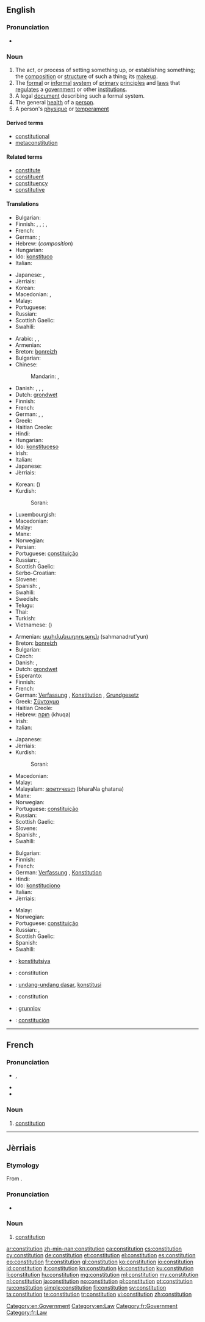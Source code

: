 {{also|Constitution}}
==English==

{{wikipedia}}

===Pronunciation===
* {{audio|en-us-constitution.ogg|Audio (US)}}

===Noun===
{{en-noun}}

# The act, or process of setting something up, or establishing something; the [[composition]] or [[structure]] of such a thing; its [[makeup]].
# The [[formal]] or [[informal]] [[system]] of [[primary]] [[principle]]s and [[law]]s that [[regulate]]s a [[government]] or other [[institution]]s.
# A legal [[document]] describing such a formal system.
# The general [[health]] of a [[person]].
# A person's [[physique]] or [[temperament]]

====Derived terms====
* [[constitutional]]
* [[metaconstitution]]

====Related terms====
* [[constitute]]
* [[constituent]]
* [[constituency]]
* [[constitutive]]

====Translations====
{{trans-top|act or process of setting something up, or establishing something; composition, structure, makeup}}
* Bulgarian: {{t+|bg|устройство|n|tr=ustrójstvo}}
* Finnish: {{t-|fi|kokoaminen}}, {{t-|fi|perustaminen}}, {{t-|fi|perustus}}; {{t-|fi|koostumus}}, {{t+|fi|rakenne}}
* French: {{t+|fr|constitution|f}}
* German: {{t-|de|Verfassen|n}}; {{t+|de|Verfassung|f}}
* Hebrew: {{t-|he|הרכב|m|tr=herkev}} (''composition'')
* Hungarian: {{t+|hu|alkotmány}}
* Ido: [[konstituco]]
* Italian: {{t+|it|costituzione|f}}
{{trans-mid}}
* Japanese: {{t+|ja|編成|tr=hensei}}, {{t+|ja|構成|tr=kōsei}}
* Jèrriais: {{tø|roa-jer|constitution|f}}
* Korean: {{t+|ko|헌법|sc=Kore}}
* Macedonian: {{t-|mk|состав|n|tr=sóstav}}, {{t-|mk|уредување|n|tr=uredúvanje}}
* Malay: {{t-|ms|penubuhan}}
* Portuguese: {{t+|pt|constituição|f}}
* Russian: {{t+|ru|устройство|n|tr=ustrójstvo}}
* Scottish Gaelic: {{t-|gd|dèanamh|m}}
* Swahili: {{t+|sw|katiba}}
{{trans-bottom}}

{{trans-top|formal or informal system of primary principles and laws regulating a government or other institutions}}
* Arabic: {{t+|ar|دستور|m|tr=dustuur}}, {{t+|ar|نظام|m|tr=niZaam}}, {{t-|ar|قانون أساسي|m|tr=qanuun 'asaasiy}}
* Armenian: {{t-|hy|սահմանադրություն|tr=sahmanadrut'yun}}
* Breton: [[bonreizh]] {{f}}
* Bulgarian: {{t+|bg|конституция|f|tr=konstitúcija}}
* Chinese:
*: Mandarin: {{t-|cmn|憲法|sc=Hani}}, {{t-|cmn|宪法|tr=xiànfǎ|sc=Hani}}
* Danish: {{t-|da|forfatning}}, {{t+|da|grundlov}}, {{t-|da|forfatning}}, {{t+|da|grundlov}}
* Dutch: [[grondwet]] {{f}}{{m}}
* Finnish: {{t+|fi|perustuslaki}}
* French: {{t+|fr|constitution|f}}
* German: {{t+|de|Verfassung|f}}, {{t+|de|Konstitution|f}}, {{t+|de|Grundgesetz|f}}
* Greek: {{t-|el|Σύνταγμα|tr=Sýntagma}}
* Haitian Creole: {{tø|ht|konstitisyon}}
* Hindi: {{t-|hi|संविधान|tr=sanvidhān}}
* Hungarian: {{t+|hu|alkotmány}}
* Ido: [[konstituceso]]
* Irish: {{t-|ga|bunreacht}}
* Italian: {{t+|it|costituzione|f}}
* Japanese: {{t+|ja|憲法|tr=けんぽう, kenpō}}
* Jèrriais: {{tø|roa-jer|constitution|f}}
{{trans-mid}}
* Korean: {{t+|ko|헌법|tr=heonbeop|sc=Hang}} ({{t+|ko|憲法|sc=Hani}})
* Kurdish:
*: Sorani: {{ku-Arab|[[ده‌ستور]]}}
* Luxembourgish: {{t-|lb|Konstitutioun}}
* Macedonian: {{t-|mk|устав|m|tr=ústav}}
* Malay: {{t-|ms|perlembagaan}}
* Manx: {{t-|gv|bunraght|m}}
* Norwegian: {{t-|no|grunnlov|m}}
* Persian: {{t+|fa|قانون اساسی}}
* Portuguese: [[constituição]] {{f}}
* Russian: {{t+|ru|конституция|f|tr=konstitúcija}}, {{t-|ru|основной закон|m|tr=osnovnój zakón}}
* Scottish Gaelic: {{t-|gd|bun-reachd|m}}
* Serbo-Croatian: {{t-|sh|ustav|m}}
* Slovene: {{t+|sl|ustava|f}}
* Spanish: {{t+|es|constitución|f}}, {{t-|es|constituciones|p}}
* Swahili: {{t+|sw|katiba}}
* Swedish: {{t+|sv|grundlag|n}}
* Telugu: {{t+|te|రాజ్యాంగము}}
* Thai: {{t-|th|รัฐธรรมนูญ|tr=rát-tà-tam-má-noon}}
* Turkish: {{t+|tr|anayasa}}
* Vietnamese: {{t+|vi|hiến pháp}} ({{t-|vi|憲法|sc=Hani}})
{{trans-bottom}}

{{trans-top|legal document describing such a formal system}}
* Armenian: [[սահմանադրություն]] (sahmanadrut'yun)
* Breton: [[bonreizh]] {{f}}
* Bulgarian: {{t+|bg|конституция|f}}
* Czech: {{t+|cs|ústava|f}}
* Danish: {{t-|da|forfatning}}, {{t+|da|grundlov}}
* Dutch: [[grondwet]] {{f}}{{m}}
* Esperanto: {{t-|eo|konstitucio}}
* Finnish: {{t+|fi|perustuslaki}}
* French: {{t+|fr|constitution|f}}
* German: [[Verfassung]] {{f}}, [[Konstitution]] {{f}}, [[Grundgesetz]] {{f}}
* Greek: [[Σύνταγμα]]
* Haitian Creole: {{tø|ht|konstitisyon}}
* Hebrew: [[חוקה]] (khuqa) {{f}}
* Irish: {{t-|ga|bunreacht}}
* Italian: {{t+|it|costituzione|f}}
{{trans-mid}}
* Japanese: {{t+|ja|憲法|tr=けんぽう, kenpō}}
* Jèrriais: {{tø|roa-jer|constitution|f}}
* Kurdish:
*: Sorani: {{ku-Arab|[[ده‌ستور]]}}
* Macedonian: {{t-|mk|устав|m|tr=ústav}}
* Malay: {{t-|ms|perlembagaan}}
* Malayalam: [[ഭരണഘടന]] (bharaNa ghatana)
* Manx: {{t-|gv|bunraght|m}}
* Norwegian: {{t-|no|grunnlov|m}}
* Portuguese: [[constituição]] {{f}}
* Russian: {{t+|ru|конституция|f|tr=konstitutsija|sc=Cyrl}}
* Scottish Gaelic: {{t-|gd|bun-reachd|m}}
* Slovene: {{t+|sl|ustava|f}}
* Spanish: {{t+|es|constitución|f}}, {{t-|es|constituciones|p}}
* Swahili: {{t+|sw|katiba}}
{{trans-bottom}}

{{trans-top|general health of a person}}
* Bulgarian: {{t+|bg|телосложение|n}}
* Finnish: {{t-|fi|yleiskunto}}
* French: {{t+|fr|constitution|f}}
* German: [[Verfassung]] {{f}}, [[Konstitution]] {{f}}
* Hindi: {{t-|hi|शरीरावस्था|tr=śarīrāvasthā}}
* Ido: [[konstituciono]]
* Italian: {{t+|it|costituzione|f}}
* Jèrriais: {{tø|roa-jer|constitution|f}}
{{trans-mid}}
* Malay: {{t-|ms|resam tubuh}}
* Norwegian: {{t+|no|helse|m}}
* Portuguese: [[constituição]] {{f}}
* Russian: {{t-|ru|состояние организма|n|tr=sostojánije organízma}}, {{t+|ru|телосложение|n|tr=telosložénije}}
* Scottish Gaelic: {{t-|gd|dèanamh|m}}
* Spanish: {{t+|es|constitución|f}}
* Swahili: {{t+|sw|katiba}}
{{trans-bottom}}

{{checktrans-top}}
* {{ttbc|crh}}: [[konstitutsiya]]
* {{ttbc|fr}}: constitution {{f}}
* {{ttbc|id}}: [[undang-undang dasar]], [[konstitusi]]
* {{ttbc|ia}}: constitution
{{trans-mid}}
* {{ttbc|no}}: [[grunnlov]] {{m}}
* {{ttbc|es}}: [[constitución]] {{f}}
{{trans-bottom}}

[[Category:en:Government]]
[[Category:en:Law]]

----

==French==

===Pronunciation===
* {{IPA|/kɔ̃stitysjɔ̃/|lang=fr}}, {{X-SAMPA|/kO~stitysjO~/|lang=fr}}
* {{rhymes|ɔ̃|lang=fr}}
* {{homophones|constitutions|lang=fr}}

===Noun===
{{fr-noun|f}}

# [[#English|constitution]]

[[Category:fr:Government]]
[[Category:fr:Law]]

----

==Jèrriais==

===Etymology===
From {{etyl|la|roa-jer}} {{term|constitutio|cōnstitūtiō, cōnstitūtiōnem|lang=la}}.

===Pronunciation===
* {{audio|Jer-Constitution.ogg|Audio}}

===Noun===
{{roa-jer-noun|f}}

# [[#English|constitution]]

[[ar:constitution]]
[[zh-min-nan:constitution]]
[[ca:constitution]]
[[cs:constitution]]
[[cy:constitution]]
[[de:constitution]]
[[et:constitution]]
[[el:constitution]]
[[es:constitution]]
[[eo:constitution]]
[[fr:constitution]]
[[gl:constitution]]
[[ko:constitution]]
[[io:constitution]]
[[id:constitution]]
[[it:constitution]]
[[kn:constitution]]
[[kk:constitution]]
[[ku:constitution]]
[[li:constitution]]
[[hu:constitution]]
[[mg:constitution]]
[[ml:constitution]]
[[my:constitution]]
[[nl:constitution]]
[[ja:constitution]]
[[no:constitution]]
[[pl:constitution]]
[[pt:constitution]]
[[ru:constitution]]
[[simple:constitution]]
[[fi:constitution]]
[[sv:constitution]]
[[ta:constitution]]
[[te:constitution]]
[[tr:constitution]]
[[vi:constitution]]
[[zh:constitution]]